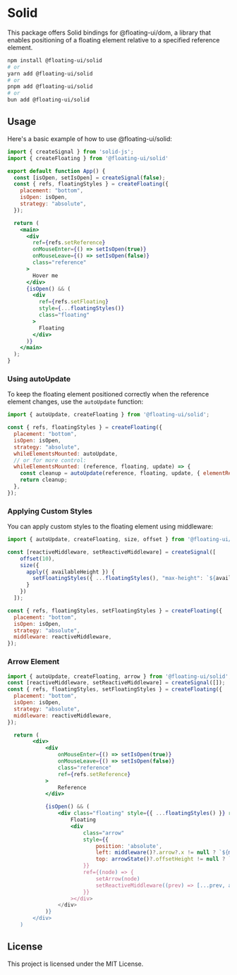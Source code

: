 <PageCard>

# Solid

This package offers Solid bindings for @floating-ui/dom, a library that enables positioning of a floating element relative to a specified reference element.
```bash
npm install @floating-ui/solid
# or
yarn add @floating-ui/solid
# or
pnpm add @floating-ui/solid
# or
bun add @floating-ui/solid
```

</PageCard>


## Usage

Here's a basic example of how to use @floating-ui/solid:

```jsx
import { createSignal } from 'solid-js';
import { createFloating } from '@floating-ui/solid'

export default function App() {
  const [isOpen, setIsOpen] = createSignal(false);
  const { refs, floatingStyles } = createFloating({
    placement: "bottom",
    isOpen: isOpen,
    strategy: "absolute",
  });

  return (
    <main>
      <div
        ref={refs.setReference}
        onMouseEnter={() => setIsOpen(true)}
        onMouseLeave={() => setIsOpen(false)}
        class="reference"
      >
        Hover me
      </div>
      {isOpen() && (
        <div
          ref={refs.setFloating}
          style={...floatingStyles()}
          class="floating"
        >
          Floating
        </div>
      )}
    </main>
  );
}
```

### Using autoUpdate

To keep the floating element positioned correctly when the reference element changes, use the `autoUpdate` function:

```jsx
import { autoUpdate, createFloating } from '@floating-ui/solid';

const { refs, floatingStyles } = createFloating({
  placement: "bottom",
  isOpen: isOpen,
  strategy: "absolute",
  whileElementsMounted: autoUpdate,
  // or for more control:
  whileElementsMounted: (reference, floating, update) => {
    const cleanup = autoUpdate(reference, floating, update, { elementResize: true });
    return cleanup;
  },
});
```

### Applying Custom Styles

You can apply custom styles to the floating element using middleware:

```jsx
import { autoUpdate, createFloating, size, offset } from '@floating-ui/solid';

const [reactiveMiddleware, setReactiveMiddleware] = createSignal([
    offset(10),
    size({
      apply({ availableHeight }) {
        setFloatingStyles({ ...floatingStyles(), "max-height": `${availableHeight}px` });
      }
    })
  ]);

const { refs, floatingStyles, setFloatingStyles } = createFloating({
  placement: "bottom",
  isOpen: isOpen,
  strategy: "absolute",
  middleware: reactiveMiddleware,
});
```
### Arrow Element

```jsx
import { autoUpdate, createFloating, arrow } from '@floating-ui/solid';
const [reactiveMiddleware, setReactiveMiddleware] = createSignal([]);
const { refs, floatingStyles, setFloatingStyles } = createFloating({
  placement: "bottom",
  isOpen: isOpen,
  strategy: "absolute",
  middleware: reactiveMiddleware,
});

  return (
        <div>
            <div
                onMouseEnter={() => setIsOpen(true)}
                onMouseLeave={() => setIsOpen(false)}
                class="reference"
                ref={refs.setReference}
            >
                Reference
            </div>

            {isOpen() && (
                <div class="floating" style={{ ...floatingStyles() }} ref={refs.setFloating}>
                    Floating
                    <div
                        class="arrow"
                        style={{
                            position: 'absolute',
                            left: middleware()?.arrow?.x != null ? `${middleware().arrow?.x}px` : '',
                            top: arrowState()?.offsetHeight != null ? `${-arrowState()?.offsetHeight! / 2}px` : '',
                        }}
                        ref={(node) => {
                            setArrow(node)
                            setReactiveMiddleware((prev) => [...prev, arrow({ element: node })]); // set it once it's ready
                        }}
                    ></div>
                </div>
            )}
        </div>
    )
```
## License

This project is licensed under the MIT License.